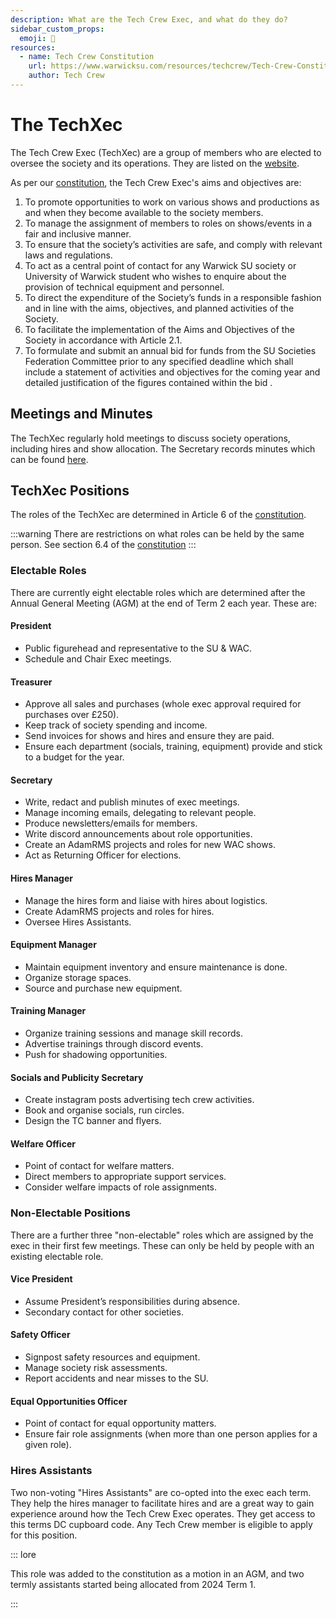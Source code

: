 ```yaml
---
description: What are the Tech Crew Exec, and what do they do?
sidebar_custom_props:
  emoji: 👥
resources:
  - name: Tech Crew Constitution
    url: https://www.warwicksu.com/resources/techcrew/Tech-Crew-Constitution/
    author: Tech Crew
---
```



# The TechXec

The Tech Crew Exec (TechXec) are a group of members who are elected to oversee the society and its operations. They are
listed on the
[website](/).

As per our [constitution](https://www.warwicksu.com/resources/techcrew/Tech-Crew-Constitution/), the Tech Crew Exec's aims
and objectives are:

1. To promote opportunities to work on various shows and productions as and when they become available to the society
   members.
2. To manage the assignment of members to roles on shows/events in a fair and inclusive manner.
3. To ensure that the society’s activities are safe, and comply with relevant laws and regulations.
4. To act as a central point of contact for any Warwick SU society or University of Warwick student who wishes to
   enquire about the provision of technical equipment and personnel.
5. To direct the expenditure of the Society’s funds in a responsible fashion and in line with the aims, objectives, and
   planned activities of the Society.
6. To facilitate the implementation of the Aims and Objectives of the Society in accordance with Article 2.1.
7. To formulate and submit an annual bid for funds from the SU Societies Federation Committee prior to any specified
   deadline which shall include a statement of activities and objectives for the coming year and detailed justification
   of the figures contained within the bid .

## Meetings and Minutes

The TechXec regularly hold meetings to discuss society operations, including hires and show allocation. The
Secretary records minutes which can be found
[here](https://drive.google.com/drive/folders/1qcEIQINiboPD26nMSB-obGPqv5tbVeuY?usp=sharing).

## TechXec Positions

The roles of the TechXec are determined in Article 6 of the
[constitution](https://www.warwicksu.com/resources/techcrew/Tech-Crew-Constitution/).

:::warning
There are restrictions on what roles can be held by the same person. See section 6.4 of the
[constitution](https://www.warwicksu.com/resources/techcrew/Tech-Crew-Constitution/)
:::

### Electable Roles

There are currently eight electable roles which are determined after the Annual General Meeting (AGM) at the end of
Term 2 each year. These are:

#### President

- Public figurehead and representative to the SU & WAC.
- Schedule and Chair Exec meetings.

#### Treasurer

- Approve all sales and purchases (whole exec approval required for purchases over £250).
- Keep track of society spending and income.
- Send invoices for shows and hires and ensure they are paid.
- Ensure each department (socials, training, equipment) provide and stick to a budget for the year.

#### Secretary

- Write, redact and publish minutes of exec meetings.
- Manage incoming emails, delegating to relevant people.
- Produce newsletters/emails for members.
- Write discord announcements about role opportunities.
- Create an AdamRMS projects and roles for new WAC shows.
- Act as Returning Officer for elections.

#### Hires Manager

- Manage the hires form and liaise with hires about logistics.
- Create AdamRMS projects and roles for hires.
- Oversee Hires Assistants.

#### Equipment Manager

- Maintain equipment inventory and ensure maintenance is done.
- Organize storage spaces.
- Source and purchase new equipment.

#### Training Manager

- Organize training sessions and manage skill records.
- Advertise trainings through discord events.
- Push for shadowing opportunities.

#### Socials and Publicity Secretary

- Create instagram posts advertising tech crew activities.
- Book and organise socials, run circles.
- Design the TC banner and flyers.

#### Welfare Officer

- Point of contact for welfare matters.
- Direct members to appropriate support services.
- Consider welfare impacts of role assignments.

### Non-Electable Positions

There are a further three "non-electable" roles which are assigned by the exec in their first few meetings. These
can only be held by people with an existing electable role.

#### Vice President

- Assume President’s responsibilities during absence.
- Secondary contact for other societies.

#### Safety Officer

- Signpost safety resources and equipment.
- Manage society risk assessments.
- Report accidents and near misses to the SU.

#### Equal Opportunities Officer

- Point of contact for equal opportunity matters.
- Ensure fair role assignments (when more than one person applies for a given role).

### Hires Assistants

Two non-voting "Hires Assistants" are co-opted into the exec each term.
They help the hires manager to facilitate hires and are a great way to gain experience around how the Tech
Crew Exec operates.
They get access to this terms DC cupboard code.
Any Tech Crew member is eligible to apply for this position.

::: lore

This role was added to the constitution as a motion in an AGM, and two termly assistants started being allocated from 2024 Term 1. 

:::
